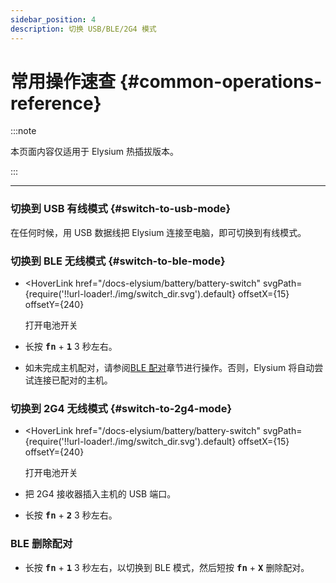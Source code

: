 ```yaml
---
sidebar_position: 4
description: 切换 USB/BLE/2G4 模式
---
```



# 常用操作速查 {#common-operations-reference}

:::note

本页面内容仅适用于 Elysium 热插拔版本。

:::

---

### 切换到 USB 有线模式 {#switch-to-usb-mode}

在任何时候，用 USB 数据线把 Elysium 连接至电脑，即可切换到有线模式。

### 切换到 BLE 无线模式 {#switch-to-ble-mode}

* <HoverLink
    href="/docs-elysium/battery/battery-switch"
    svgPath={require('!!url-loader!./img/switch_dir.svg').default}
    offsetX={15}
    offsetY={240}
  >
    打开电池开关
  </HoverLink>

* 长按 <kbd>**fn**</kbd> + <kbd>**1**</kbd> 3 秒左右。

* 如未完成主机配对，请参阅[BLE 配对](docs-elysium/tri-mode/ble/ble-pairing.mdx)章节进行操作。否则，Elysium 将自动尝试连接已配对的主机。

### 切换到 2G4 无线模式 {#switch-to-2g4-mode}

* <HoverLink
    href="/docs-elysium/battery/battery-switch"
    svgPath={require('!!url-loader!./img/switch_dir.svg').default}
    offsetX={15}
    offsetY={240}
  >
    打开电池开关
  </HoverLink>

* 把 2G4 接收器插入主机的 USB 端口。

* 长按 <kbd>**fn**</kbd> + <kbd>**2**</kbd> 3 秒左右。

### BLE 删除配对

* 长按 <kbd>**fn**</kbd> + <kbd>**1**</kbd> 3 秒左右，以切换到 BLE 模式，然后短按 <kbd>**fn**</kbd> + <kbd>**X**</kbd> 删除配对。